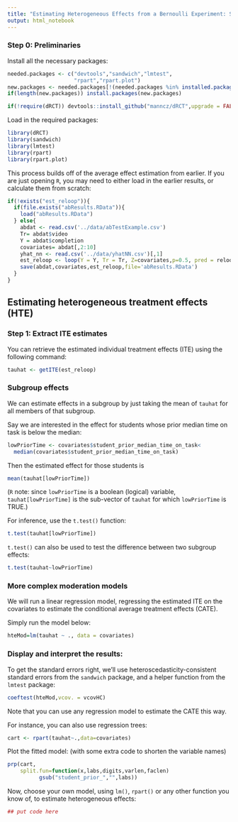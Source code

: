 ```yaml
---
title: "Estimating Heterogeneous Effects from a Bernoulli Experiment: Solutions"
output: html_notebook
---
```

  

### Step 0: Preliminaries

Install all the necessary packages:
```r
needed.packages <- c("devtools","sandwich","lmtest",
                     "rpart","rpart.plot")
new.packages <- needed.packages[!(needed.packages %in% installed.packages()[,"Package"])]
if(length(new.packages)) install.packages(new.packages)

if(!require(dRCT)) devtools::install_github("manncz/dRCT",upgrade = FALSE)
```

Load in the required packages:
```r
library(dRCT)
library(sandwich)
library(lmtest)
library(rpart)
library(rpart.plot)
```

This process builds off of the average effect estimation from earlier. 
If you are just opening `R`, you may need to either load in the earlier results, or calculate them from scratch:
```r
if(!exists("est_reloop")){
  if(file.exists("abResults.RData")){
    load("abResults.RData")
  } else{
    abdat <- read.csv('../data/abTestExample.csv')
    Tr= abdat$video
    Y = abdat$completion
    covariates= abdat[,2:10]
    yhat_nn <- read.csv('../data/yhatNN.csv')[,1]
    est_reloop <- loop(Y = Y, Tr = Tr, Z=covariates,p=0.5, pred = reloop, yhat=yhat_nn)
    save(abdat,covariates,est_reloop,file='abResults.RData')
  }
}
```
    

## Estimating heterogeneous treatment effects (HTE)

### Step 1: Extract ITE estimates 
You can retrieve the estimated individual treatment effects (ITE) using the following command:

```r
tauhat <- getITE(est_reloop)
```

### Subgroup effects
We can estimate effects in a subgroup by just taking the mean of `tauhat` for 
all members of that subgroup. 

Say we are interested in the effect for students whose prior median time on task is below the median:
```r
lowPriorTime <- covariates$student_prior_median_time_on_task<
  median(covariates$student_prior_median_time_on_task)
```

Then the estimated effect for those students is
```r
mean(tauhat[lowPriorTime])
```
(`R` note: since `lowPriorTime` is a boolean (logical) variable, `tauhat[lowPriorTime]` is the sub-vector of `tauhat` for which `lowPriorTime` is TRUE.)

For inference, use the `t.test()` function:
```r
t.test(tauhat[lowPriorTime])
```
`t.test()` can also be used to test the difference between two subgroup effects:
```r
t.test(tauhat~lowPriorTime)
```

### More complex moderation models


We will run a linear regression model, regressing the estimated ITE on the covariates to estimate the conditional average treatment effects (CATE). 


Simply run the model below:
```r
hteMod=lm(tauhat ~ ., data = covariates) 
```
### Display and interpret the results:

To get the standard errors right, we'll use heteroscedasticity-consistent standard errors from the `sandwich` package, and a helper function from the `lmtest` package:

```r
coeftest(hteMod,vcov. = vcovHC)
```


Note that you can use any regression model to estimate the CATE this way. 

For instance, you can also use regression trees:
```r
cart <- rpart(tauhat~.,data=covariates)
```

Plot the fitted model:
(with some extra code to shorten the variable names)
```r
prp(cart, 
    split.fun=function(x,labs,digits,varlen,faclen)  
          gsub("student_prior_","",labs))
```


Now, choose your own model, using `lm()`, `rpart()` or any other function you know of, to estimate heterogeneous effects:
  
```r
## put code here
```
